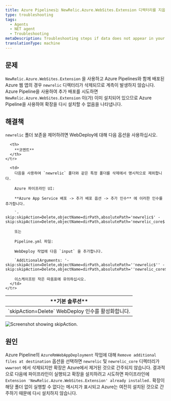 ```yaml
---
title: Azure Pipelines는 NewRelic.Azure.WebSites.Extension 디렉터리를 지웁니다.
type: troubleshooting
tags:
  - Agents
  - NET agent
  - Troubleshooting
metaDescription: Troubleshooting steps if data does not appear in your app after you installed the New Relic .NET agent.
translationType: machine
---
```



## 문제

`NewRelic.Azure.WebSites.Extension` 을 사용하고 Azure Pipelines와 함께 배포된 Azure 웹 앱의 경우 `newrelic` 디렉터리가 삭제되므로 계측이 발생하지 않습니다. Azure Pipeline을 사용하여 추가 배포를 시도하면 `NewRelic.Azure.WebSites.Extension` 이(가) 이미 설치되어 있으므로 Azure Pipeline을 사용하여 확장을 다시 설치할 수 없음을 나타냅니다.

## 해결책

`newrelic` 폴더 보존을 제어하려면 WebDeploy에 대해 다음 옵션을 사용하십시오.

<table>
  <thead>
    <tr>
      <th>
        **기본 솔루션**
      </th>

      <th>
        **코멘트**
      </th>
    </tr>
  </thead>

  <tbody>
    <tr>
      <td>
        `skipAction=Delete` WebDeploy 인수를 활성화합니다.
      </td>

      <td>
        다음을 사용하여 `newrelic` 폴더와 같은 특정 폴더를 삭제에서 명시적으로 제외합니다.

        Azure 파이프라인 UI:

        **Azure App Service 배포 -> 추가 배포 옵션 -> 추가 인수** 에 이러한 인수를 추가합니다.

        `-skip:skipAction=Delete,objectName=dirPath,absolutePath='newrelic$' -skip:skipAction=Delete,objectName=dirPath,absolutePath='newrelic_core$'`

        또는

        Pipeline.yml 파일:

        WebDeploy 작업에 다음 `input` 을 추가합니다.

        `AdditionalArguments: '-skip:skipAction=Delete,objectName=dirPath,absolutePath=''newrelic$'' -skip:skipAction=Delete,objectName=dirPath,absolutePath=''newrelic_core$'''`

        이스케이프된 작은 따옴표에 유의하십시오.
      </td>
    </tr>
  </tbody>
</table>

<img
  title="azure-pipeline.png"
  alt="Screenshot showing skipAction."
  src={azurePipeline}
/>

## 원인

Azure Pipeline의 `AzureRmWebAppDeployment` 작업에 대해 `Remove additional files at destination` 옵션을 선택하면 `newrelic` 및 `newrelic_core` 디렉터리가 `wwwroot` 에서 삭제되지만 확장은 Azure에서 제거된 것으로 간주되지 않습니다. 결과적으로 다음에 파이프라인이 실행되고 확장을 설치하려고 시도하면 파이프라인에 `Extension 'NewRelic.Azure.WebSites.Extension' already installed.` 확장이 해당 폴더 없이 실행할 수 없다는 메시지가 표시되고 Azure는 여전히 설치된 것으로 간주하기 때문에 다시 설치하지 않습니다.